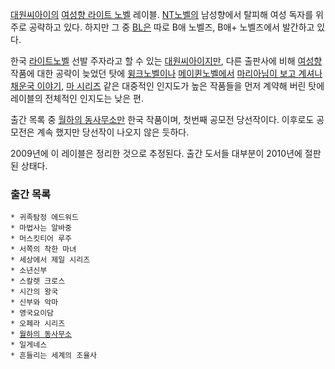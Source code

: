 [[대원씨아이]]의 [[여성향 라이트 노벨]] 레이블. [[NT노벨]]의 남성향에서 탈피해 여성 독자를 위주로 공략하고 있다. 하지만 그 중 [[BL]]은 따로 B애 노벨즈, B애+ 노벨즈에서 발간하고 있다.
 
한국 [[라이트노벨]] 선발 주자라고 할 수 있는 [[대원씨아이]]지만, 다른 출판사에 비해 [[여성향]] 작품에 대한 공략이 늦었던 탓에 [[윙크노벨]]이나 [[메이퀸노벨]]에서 [[마리아님이 보고 계셔]]나 [[채운국 이야기]], [[마 시리즈]] 같은 대중적인 인지도가 높은 작품들을 먼저 계약해 버린 탓에 레이블의 전체적인 인지도는 낮은 편. 

출간 목록 중 [[월하의 동사무소]]만 한국 작품이며, 첫번째 공모전 당선작이다. 이후로도 공모전은 계속 했지만 당선작이 나오지 않은 듯하다.

2009년에 이 레이블은 정리한 것으로 추정된다. 출간 도서들 대부분이 2010년에 절판된 상태다.

=== 출간 목록 ===
 * 귀족탐정 에드워드
 * 마법사는 알바중
 * 머스킷티어 루주
 * 서쪽의 착한 마녀
 * 세상에서 제일 시리즈
 * 소년신부
 * 스칼렛 크로스
 * 시간의 왕국
 * 신부와 악마
 * 영국요이담
 * 오페라 시리즈
 * [[월하의 동사무소]]
 * 일게네스
 * 흔들리는 세계의 조율사

